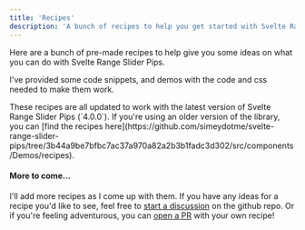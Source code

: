```yaml
---
title: 'Recipes'
description: 'A bunch of recipes to help you get started with Svelte Range Slider Pips'
---
```



Here are a bunch of pre-made recipes to help give you some ideas on what you 
can do with Svelte Range Slider Pips. 

I've provided some code snippets, and demos with the code and css needed to make
them work.

<Note title="Version 4" type="info">
  These recipes are all updated to work with the latest version of Svelte Range
  Slider Pips (`4.0.0`). If you're using an older version of the library, you can
  [find the recipes here](https://github.com/simeydotme/svelte-range-slider-pips/tree/3b44a9be7bfbc7ac37a970a82a2b3b1fadc3d302/src/components/Demos/recipes).
</Note>

<RecipeList>
  <Recipe name="Label inside Handle" link="month-picker" image="month-picker.png" />
  <Recipe name="Color Picker UI" link="color-picker" image="color-ui.png" />
  <Recipe name="Price Range" link="price-range" image="price-gradient.png" />
  <Recipe name="Color Zones" link="color-zones" image="color-zones.png" />
  <Recipe name="Daisy UI" link="daisy-ui" image="daisy-ui.png" />
  <Recipe name="Cute Bubbles" link="cute-bubbles" image="cute-bubbles.png" />
  <Recipe name="Itty.sh" link="itty-sh" image="itty-sh.png" />
  <Recipe name="Multi-Range" link="multi-range" image="multi-range.png" />
</RecipeList>

#### More to come...
I'll add more recipes as I come up with them. If you have any ideas for a recipe
you'd like to see, feel free to [<Icon name="twemoji:speaking-head" /> start a discussion](https://github.com/simeydotme/svelte-range-slider-pips/discussions/categories/ideas)
on the github repo. Or if you're feeling adventurous, you can [<Icon name="ion:git-merge-outline" /> open a PR](https://github.com/simeydotme/svelte-range-slider-pips/pulls)
with your own recipe! <Icon name="twemoji:red-heart" />